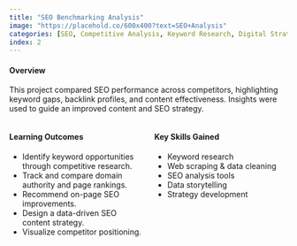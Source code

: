 ---
title: "SEO Benchmarking Analysis"
image: "https://placehold.co/600x400?text=SEO+Analysis"
categories: [SEO, Competitive Analysis, Keyword Research, Digital Strategy, Search Rankings]
index: 2
---

#### **Overview**  
This project compared SEO performance across competitors, highlighting keyword gaps, backlink profiles, and content effectiveness. Insights were used to guide an improved content and SEO strategy.

::: {.columns}
::: {.column width="50%"}
#### **Learning Outcomes**  
- Identify keyword opportunities through competitive research.  
- Track and compare domain authority and page rankings.  
- Recommend on-page SEO improvements.  
- Design a data-driven SEO content strategy.  
- Visualize competitor positioning.
:::
::: {.column width="50%"}
#### **Key Skills Gained**  
- Keyword research  
- Web scraping & data cleaning  
- SEO analysis tools  
- Data storytelling  
- Strategy development
:::
:::